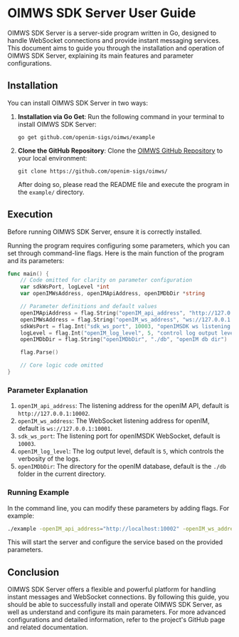 # OIMWS SDK Server User Guide

OIMWS SDK Server is a server-side program written in Go, designed to handle WebSocket connections and provide instant messaging services. This document aims to guide you through the installation and operation of OIMWS SDK Server, explaining its main features and parameter configurations.

## Installation

You can install OIMWS SDK Server in two ways:

1. **Installation via Go Get**: Run the following command in your terminal to install OIMWS SDK Server:

   ```
   go get github.com/openim-sigs/oimws/example
   ```

2. **Clone the GitHub Repository**: Clone the [OIMWS GitHub Repository](https://github.com/openim-sigs/oimws/) to your local environment:

   ```
   git clone https://github.com/openim-sigs/oimws/
   ```

   After doing so, please read the README file and execute the program in the `example/` directory.

## Execution

Before running OIMWS SDK Server, ensure it is correctly installed.

Running the program requires configuring some parameters, which you can set through command-line flags. Here is the main function of the program and its parameters:

```go
func main() {
    // Code omitted for clarity on parameter configuration
    var sdkWsPort, logLevel *int
    var openIMWsAddress, openIMApiAddress, openIMDbDir *string

    // Parameter definitions and default values
    openIMApiAddress = flag.String("openIM_api_address", "http://127.0.0.1:10002", "openIM api listening address")
    openIMWsAddress = flag.String("openIM_ws_address", "ws://127.0.0.1:10001", "openIM ws listening address")
    sdkWsPort = flag.Int("sdk_ws_port", 10003, "openIMSDK ws listening port")
    logLevel = flag.Int("openIM_log_level", 5, "control log output level")
    openIMDbDir = flag.String("openIMDbDir", "./db", "openIM db dir")

    flag.Parse()

    // Core logic code omitted
}
```

### Parameter Explanation

1. `openIM_api_address`: The listening address for the openIM API, default is `http://127.0.0.1:10002`.
2. `openIM_ws_address`: The WebSocket listening address for openIM, default is `ws://127.0.0.1:10001`.
3. `sdk_ws_port`: The listening port for openIMSDK WebSocket, default is `10003`.
4. `openIM_log_level`: The log output level, default is `5`, which controls the verbosity of the logs.
5. `openIMDbDir`: The directory for the openIM database, default is the `./db` folder in the current directory.

### Running Example

In the command line, you can modify these parameters by adding flags. For example:

```bash
./example -openIM_api_address="http://localhost:10002" -openIM_ws_address="ws://localhost:10001" -sdk_ws_port=10003 -openIM_log_level=4 -openIMDbDir="./data/db"
```

This will start the server and configure the service based on the provided parameters.

## Conclusion

OIMWS SDK Server offers a flexible and powerful platform for handling instant messages and WebSocket connections. By following this guide, you should be able to successfully install and operate OIMWS SDK Server, as well as understand and configure its main parameters. For more advanced configurations and detailed information, refer to the project's GitHub page and related documentation.

